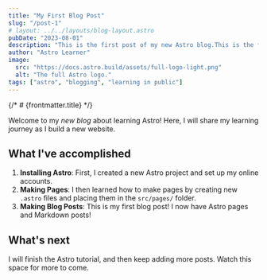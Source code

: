 ```yaml
---
title: "My First Blog Post"
slug: "/post-1"
# layout: ../../layouts/blog-layout.astro
pubDate: "2023-08-01"
description: "This is the first post of my new Astro blog.This is the first post of my new Astro blogThis is the first post of my new Astro blogThis is the first post of my new Astro blogThis is the first post of my new Astro blog"
author: "Astro Learner"
image:
  src: "https://docs.astro.build/assets/full-logo-light.png"
  alt: "The full Astro logo."
tags: ["astro", "blogging", "learning in public"]
---
```


{/* # {frontmatter.title}
<Tags tags={frontmatter.tags} /> */}


Welcome to my _new blog_ about learning Astro! Here, I will share my learning journey as I build a new website.

## What I've accomplished

1. **Installing Astro**: First, I created a new Astro project and set up my online accounts.
2. **Making Pages**: I then learned how to make pages by creating new `.astro` files and placing them in the `src/pages/` folder.
3. **Making Blog Posts**: This is my first blog post! I now have Astro pages and Markdown posts!

## What's next

I will finish the Astro tutorial, and then keep adding more posts. Watch this space for more to come.
